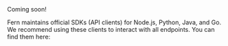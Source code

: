 <Callout intent="info">
Coming soon!
</Callout>

<br />

Fern maintains official SDKs (API clients) for Node.js, Python, Java, and Go. We recommend using these clients to interact with all endpoints. You can find them here:

<Cards>
  <Card
    title="Node.js"
    icon="fa-brands fa-node"
    href="https://github.com/fern-api/snippets-node"
  />
  <Card
    title="Python"
    icon="fa-brands fa-python"
    href="https://github.com/fern-api/snippets-python"
  />
  <Card
    title="Java"
    icon="fa-brands fa-java"
    href="https://github.com/fern-api/snippets-java"
  />
  <Card
    title="Go"
    icon="fa-brands fa-golang"
    href="https://github.com/fern-api/snippets-golang"
  />  
</Cards>
